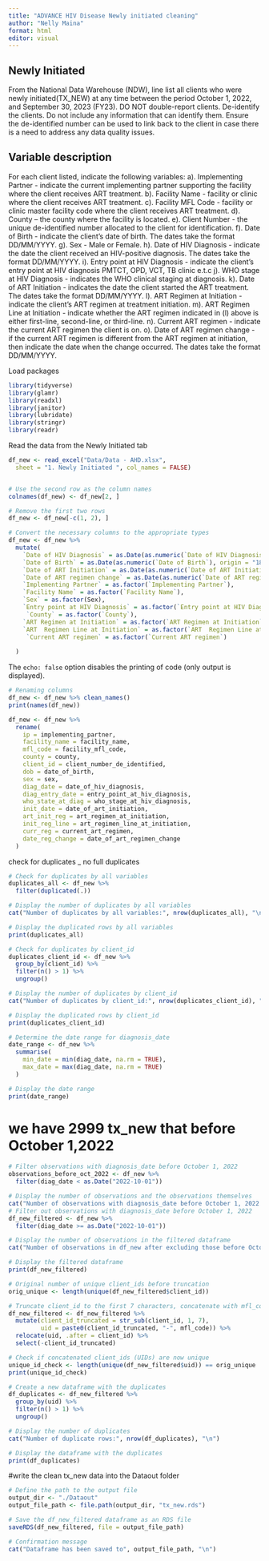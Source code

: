 ```yaml
---
title: "ADVANCE HIV Disease Newly initiated cleaning"
author: "Nelly Maina"
format: html
editor: visual
---
```


## Newly Initiated

From the National Data Warehouse (NDW), line list all clients who were newly initiated(TX_NEW) at any time between the period October 1, 2022, and September 30, 2023 (FY23). DO NOT double-report clients. De-identify the clients. Do not include any information that can identify them. Ensure the de-identified number can be used to link back to the client in case there is a need to address any data quality issues.

## Variable description

For each client listed, indicate the following variables: a). Implementing Partner - indicate the current implementing partner supporting the facility where the client receives ART treatment. b). Facility Name - facility or clinic where the client receives ART treatment. c). Facility MFL Code - facility or clinic master facility code where the client receives ART treatment. d). County – the county where the facility is located. e). Client Number - the unique de-identified number allocated to the client for identification. f). Date of Birth - indicate the client's date of birth. The dates take the format DD/MM/YYYY. g). Sex - Male or Female. h). Date of HIV Diagnosis - indicate the date the client received an HIV-positive diagnosis. The dates take the format DD/MM/YYYY. i). Entry point at HIV Diagnosis - indicate the client's entry point at HIV diagnosis PMTCT, OPD, VCT, TB clinic e.t.c j). WHO stage at HIV Diagnosis - indicates the WHO clinical staging at diagnosis. k). Date of ART Initiation - indicates the date the client started the ART treatment. The dates take the format DD/MM/YYYY. l). ART Regimen at Initiation - indicate the client's ART regimen at treatment initiation. m). ART Regimen Line at Initiation - indicate whether the ART regimen indicated in (l) above is either first-line, second-line, or third-line. n). Current ART regimen - indicate the current ART regimen the client is on. o). Date of ART regimen change - if the current ART regimen is different from the ART regimen at initiation, then indicate the date when the change occurred. The dates take the format DD/MM/YYYY.

Load packages

```r
library(tidyverse)
library(glamr)
library(readxl)
library(janitor)
library(lubridate)
library(stringr)
library(readr)
```

Read the data from the Newly Initiated tab

```r

df_new <- read_excel("Data/Data - AHD.xlsx", 
  sheet = "1. Newly Initiated ", col_names = FALSE)


# Use the second row as the column names
colnames(df_new) <- df_new[2, ]

# Remove the first two rows
df_new <- df_new[-c(1, 2), ]

# Convert the necessary columns to the appropriate types
df_new <- df_new %>%
  mutate(
    `Date of HIV Diagnosis` = as.Date(as.numeric(`Date of HIV Diagnosis`), origin = "1899-12-30"),
    `Date of Birth` = as.Date(as.numeric(`Date of Birth`), origin = "1899-12-30"),
    `Date of ART Initiation` = as.Date(as.numeric(`Date of ART Initiation`), origin = "1899-12-30"),
    `Date of ART regimen change` = as.Date(as.numeric(`Date of ART regimen change`), origin = "1899-12-30"),
    `Implementing Partner` = as.factor(`Implementing Partner`),
    `Facility Name` = as.factor(`Facility Name`),
    `Sex` = as.factor(Sex),
    `Entry point at HIV Diagnosis` = as.factor(`Entry point at HIV Diagnosis`),
     `County` = as.factor(`County`),
    `ART Regimen at Initiation` = as.factor(`ART Regimen at Initiation`),
    `ART  Regimen Line at Initiation` = as.factor(`ART  Regimen Line at Initiation`),
     `Current ART regimen` = as.factor(`Current ART regimen`)
    
  )

```

The `echo: false` option disables the printing of code (only output is displayed).

```r
# Renaming columns
df_new <- df_new %>% clean_names()
print(names(df_new))

df_new <- df_new %>%
  rename(
    ip = implementing_partner,
    facility_name = facility_name,
    mfl_code = facility_mfl_code,
    county = county,
    client_id = client_number_de_identified,
    dob = date_of_birth,
    sex = sex,
    diag_date = date_of_hiv_diagnosis,
    diag_entry_date = entry_point_at_hiv_diagnosis,
    who_state_at_diag = who_stage_at_hiv_diagnosis,
    init_date = date_of_art_initiation,
    art_init_reg = art_regimen_at_initiation,
    init_reg_line = art_regimen_line_at_initiation,
    curr_reg = current_art_regimen,
    date_reg_change = date_of_art_regimen_change
  )

```

check for duplicates \_ no full duplicates

```r
# Check for duplicates by all variables
duplicates_all <- df_new %>%
  filter(duplicated(.))

# Display the number of duplicates by all variables
cat("Number of duplicates by all variables:", nrow(duplicates_all), "\n")

# Display the duplicated rows by all variables
print(duplicates_all)

# Check for duplicates by client_id
duplicates_client_id <- df_new %>%
  group_by(client_id) %>%
  filter(n() > 1) %>%
  ungroup()

# Display the number of duplicates by client_id
cat("Number of duplicates by client_id:", nrow(duplicates_client_id), "\n")

# Display the duplicated rows by client_id
print(duplicates_client_id)

```

```r

# Determine the date range for diagnosis_date
date_range <- df_new %>%
  summarise(
    min_date = min(diag_date, na.rm = TRUE),
    max_date = max(diag_date, na.rm = TRUE)
  )

# Display the date range
print(date_range)

```

# we have 2999 tx_new that before October 1,2022

```r
# Filter observations with diagnosis_date before October 1, 2022
observations_before_oct_2022 <- df_new %>%
  filter(diag_date < as.Date("2022-10-01"))

# Display the number of observations and the observations themselves
cat("Number of observations with diagnosis_date before October 1, 2022:", nrow(observations_before_oct_2022), "\n")
# Filter out observations with diagnosis_date before October 1, 2022
df_new_filtered <- df_new %>%
  filter(diag_date >= as.Date("2022-10-01"))

# Display the number of observations in the filtered dataframe
cat("Number of observations in df_new after excluding those before October 1, 2022:", nrow(df_new_filtered), "\n")

# Display the filtered dataframe
print(df_new_filtered)
```

```r
# Original number of unique client_ids before truncation
orig_unique <- length(unique(df_new_filtered$client_id))

# Truncate client_id to the first 7 characters, concatenate with mfl_code, and create a unique identifier (UID)
df_new_filtered <- df_new_filtered %>%
  mutate(client_id_truncated = str_sub(client_id, 1, 7),
         uid = paste0(client_id_truncated, "-", mfl_code)) %>%
  relocate(uid, .after = client_id) %>%
  select(-client_id_truncated)

# Check if concatenated client_ids (UIDs) are now unique
unique_id_check <- length(unique(df_new_filtered$uid)) == orig_unique
print(unique_id_check)

# Create a new dataframe with the duplicates
df_duplicates <- df_new_filtered %>%
  group_by(uid) %>%
  filter(n() > 1) %>%
  ungroup()

# Display the number of duplicates
cat("Number of duplicate rows:", nrow(df_duplicates), "\n")

# Display the dataframe with the duplicates
print(df_duplicates)
```

#write the clean tx_new data into the Dataout folder

```r
# Define the path to the output file
output_dir <- "./Dataout"
output_file_path <- file.path(output_dir, "tx_new.rds")

# Save the df_new_filtered dataframe as an RDS file
saveRDS(df_new_filtered, file = output_file_path)

# Confirmation message
cat("Dataframe has been saved to", output_file_path, "\n")

```
